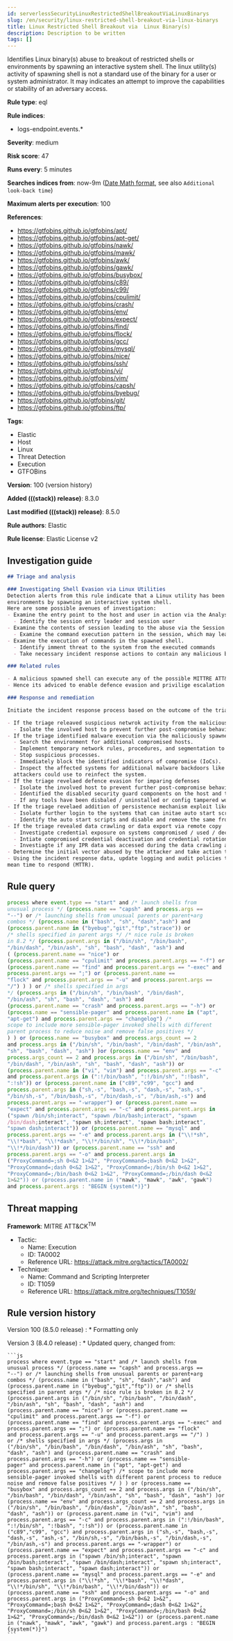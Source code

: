 ```yaml
---
id: serverlessSecurityLinuxRestrictedShellBreakoutViaLinuxBinarys
slug: /en/security/linux-restricted-shell-breakout-via-linux-binarys
title: Linux Restricted Shell Breakout via  Linux Binary(s)
description: Description to be written
tags: []
---
```


<div id="linux-restricted-shell-breakout-via-linux-binarys"></div>

Identifies Linux binary(s) abuse to breakout of restricted shells or environments by spawning an interactive system shell. The linux utility(s) activity of spawning shell is not a standard use of the binary for a user or system administrator. It may indicates an attempt to improve the capabilities or stability of an adversary access.

**Rule type**: eql

**Rule indices**:

* logs-endpoint.events.*

**Severity**: medium

**Risk score**: 47

**Runs every**: 5 minutes

**Searches indices from**: now-9m ([Date Math format](((ref))/common-options.html#date-math), see also <DocLink id="serverlessSecurityRulesUiCreate" section="set-the-rules-schedule">`Additional look-back time`</DocLink>)

**Maximum alerts per execution**: 100

**References**:

* https://gtfobins.github.io/gtfobins/apt/
* https://gtfobins.github.io/gtfobins/apt-get/
* https://gtfobins.github.io/gtfobins/nawk/
* https://gtfobins.github.io/gtfobins/mawk/
* https://gtfobins.github.io/gtfobins/awk/
* https://gtfobins.github.io/gtfobins/gawk/
* https://gtfobins.github.io/gtfobins/busybox/
* https://gtfobins.github.io/gtfobins/c89/
* https://gtfobins.github.io/gtfobins/c99/
* https://gtfobins.github.io/gtfobins/cpulimit/
* https://gtfobins.github.io/gtfobins/crash/
* https://gtfobins.github.io/gtfobins/env/
* https://gtfobins.github.io/gtfobins/expect/
* https://gtfobins.github.io/gtfobins/find/
* https://gtfobins.github.io/gtfobins/flock/
* https://gtfobins.github.io/gtfobins/gcc/
* https://gtfobins.github.io/gtfobins/mysql/
* https://gtfobins.github.io/gtfobins/nice/
* https://gtfobins.github.io/gtfobins/ssh/
* https://gtfobins.github.io/gtfobins/vi/
* https://gtfobins.github.io/gtfobins/vim/
* https://gtfobins.github.io/gtfobins/capsh/
* https://gtfobins.github.io/gtfobins/byebug/
* https://gtfobins.github.io/gtfobins/git/
* https://gtfobins.github.io/gtfobins/ftp/

**Tags**:

* Elastic
* Host
* Linux
* Threat Detection
* Execution
* GTFOBins

**Version**: 100 (<DocLink id="serverlessSecurityLinuxRestrictedShellBreakoutViaLinuxBinarys" section="rule-version-history">version history</DocLink>)

**Added (((stack)) release)**: 8.3.0

**Last modified (((stack)) release)**: 8.5.0

**Rule authors**: Elastic

**Rule license**: Elastic License v2

## Investigation guide

```markdown
## Triage and analysis

### Investigating Shell Evasion via Linux Utilities
Detection alerts from this rule indicate that a Linux utility has been abused to breakout of restricted shells or
environments by spawning an interactive system shell.
Here are some possible avenues of investigation:
- Examine the entry point to the host and user in action via the Analyse View.
  - Identify the session entry leader and session user
- Examine the contents of session leading to the abuse via the Session View.
  - Examine the command execution pattern in the session, which may lead to suspricous activities
- Examine the execution of commands in the spawned shell.
  - Identify imment threat to the system from the executed commands
  - Take necessary incident response actions to contain any malicious behviour caused via this execution.

### Related rules

- A malicious spawned shell can execute any of the possible MITTRE ATT&CK vectors mainly to impair defences.
- Hence its adviced to enable defence evasion and privilige escalation rules accordingly in your environment

### Response and remediation

Initiate the incident response process based on the outcome of the triage.

- If the triage releaved suspicious netwrok activity from the malicious spawned shell,
  - Isolate the involved host to prevent further post-compromise behavior.
- If the triage identified malware execution via the maliciously spawned shell,
  - Search the environment for additional compromised hosts.
  - Implement temporary network rules, procedures, and segmentation to contain the malware.
  - Stop suspicious processes.
  - Immediately block the identified indicators of compromise (IoCs).
  - Inspect the affected systems for additional malware backdoors like reverse shells, reverse proxies, or droppers that
  attackers could use to reinfect the system.
- If the triage revelaed defence evasion for imparing defenses
  - Isolate the involved host to prevent further post-compromise behavior.
  - Identified the disabled security guard components on the host and take necessary steps in renebaling the same.
  - If any tools have been disbaled / uninstalled or config tampered work towards reenabling the same.
- If the triage revelaed addition of persistence mechanism exploit like auto start scripts
  - Isolate further login to the systems that can initae auto start scripts.
  - Identify the auto start scripts and disable and remove the same from the systems
- If the triage revealed data crawling or data export via remote copy
  - Investigate credential exposure on systems compromised / used / decoded by the attacker during the data crawling
  - Intiate compromised credential deactivation and credential rotation process for all exposed crednetials.
  - Investiagte if any IPR data was accessed during the data crawling and take appropriate actions.
- Determine the initial vector abused by the attacker and take action to prevent reinfection through the same vector.
- Using the incident response data, update logging and audit policies to improve the mean time to detect (MTTD) and the
mean time to respond (MTTR).
```

## Rule query

```js
process where event.type == "start" and /* launch shells from
unusual process */ (process.name == "capsh" and process.args ==
"--") or /* launching shells from unusual parents or parent+arg
combos */ (process.name in ("bash", "sh", "dash","ash") and
(process.parent.name in ("byebug","git","ftp","strace")) or
/* shells specified in parent args */ /* nice rule is broken
in 8.2 */ (process.parent.args in ("/bin/sh", "/bin/bash",
"/bin/dash", "/bin/ash", "sh", "bash", "dash", "ash") and
( (process.parent.name == "nice") or
(process.parent.name == "cpulimit" and process.parent.args == "-f") or
(process.parent.name == "find" and process.parent.args == "-exec" and
process.parent.args == ";") or (process.parent.name ==
"flock" and process.parent.args == "-u" and process.parent.args ==
"/") ) ) or /* shells specified in args
*/ (process.args in ("/bin/sh", "/bin/bash", "/bin/dash",
"/bin/ash", "sh", "bash", "dash", "ash") and
(process.parent.name == "crash" and process.parent.args == "-h") or
(process.name == "sensible-pager" and process.parent.name in ("apt",
"apt-get") and process.parent.args == "changelog") /*
scope to include more sensible-pager invoked shells with different
parent process to reduce noise and remove false positives */
) ) or (process.name == "busybox" and process.args_count == 2
and process.args in ("/bin/sh", "/bin/bash", "/bin/dash", "/bin/ash",
"sh", "bash", "dash", "ash") )or (process.name == "env" and
process.args_count == 2 and process.args in ("/bin/sh", "/bin/bash",
"/bin/dash", "/bin/ash", "sh", "bash", "dash", "ash")) or
(process.parent.name in ("vi", "vim") and process.parent.args == "-c"
and process.parent.args in (":!/bin/bash", ":!/bin/sh", ":!bash",
":!sh")) or (process.parent.name in ("c89","c99", "gcc") and
process.parent.args in ("sh,-s", "bash,-s", "dash,-s", "ash,-s",
"/bin/sh,-s", "/bin/bash,-s", "/bin/dash,-s", "/bin/ash,-s") and
process.parent.args == "-wrapper") or (process.parent.name ==
"expect" and process.parent.args == "-c" and process.parent.args in
("spawn /bin/sh;interact", "spawn /bin/bash;interact", "spawn
/bin/dash;interact", "spawn sh;interact", "spawn bash;interact",
"spawn dash;interact")) or (process.parent.name == "mysql" and
process.parent.args == "-e" and process.parent.args in ("\\!*sh",
"\\!*bash", "\\!*dash", "\\!*/bin/sh", "\\!*/bin/bash",
"\\!*/bin/dash")) or (process.parent.name == "ssh" and
process.parent.args == "-o" and process.parent.args in
("ProxyCommand=;sh 0<&2 1>&2", "ProxyCommand=;bash 0<&2 1>&2",
"ProxyCommand=;dash 0<&2 1>&2", "ProxyCommand=;/bin/sh 0<&2 1>&2",
"ProxyCommand=;/bin/bash 0<&2 1>&2", "ProxyCommand=;/bin/dash 0<&2
1>&2")) or (process.parent.name in ("nawk", "mawk", "awk", "gawk")
and process.parent.args : "BEGIN {system(*)}")
```

## Threat mapping

**Framework**: MITRE ATT&CK<sup>TM</sup>

* Tactic:
    * Name: Execution
    * ID: TA0002
    * Reference URL: https://attack.mitre.org/tactics/TA0002/
* Technique:
    * Name: Command and Scripting Interpreter
    * ID: T1059
    * Reference URL: https://attack.mitre.org/techniques/T1059/

<div id="linux-restricted-shell-breakout-via-linux-binarys-history"></div>

## Rule version history

Version 100 (8.5.0 release) 
    : * Formatting only

Version 3 (8.4.0 release) 
    : * Updated query, changed from:

    ```js
    process where event.type == "start" and /* launch shells from
    unusual process */ (process.name == "capsh" and process.args ==
    "--") or /* launching shells from unusual parents or parent+arg
    combos */ (process.name in ("bash", "sh", "dash","ash") and
    (process.parent.name in ("byebug","git","ftp")) or /* shells
    specified in parent args */ /* nice rule is broken in 8.2 */
    (process.parent.args in ("/bin/sh", "/bin/bash", "/bin/dash",
    "/bin/ash", "sh", "bash", "dash", "ash") and
    (process.parent.name == "nice") or (process.parent.name ==
    "cpulimit" and process.parent.args == "-f") or
    (process.parent.name == "find" and process.parent.args == "-exec" and
    process.parent.args == ";") or (process.parent.name == "flock"
    and process.parent.args == "-u" and process.parent.args == "/") )
    or /* shells specified in args */ (process.args in
    ("/bin/sh", "/bin/bash", "/bin/dash", "/bin/ash", "sh", "bash",
    "dash", "ash") and (process.parent.name == "crash" and
    process.parent.args == "-h") or (process.name == "sensible-
    pager" and process.parent.name in ("apt", "apt-get") and
    process.parent.args == "changelog") /* scope to include more
    sensible-pager invoked shells with different parent process to reduce
    noise and remove false positives */ ) ) or (process.name ==
    "busybox" and process.args_count == 2 and process.args in ("/bin/sh",
    "/bin/bash", "/bin/dash", "/bin/ash", "sh", "bash", "dash", "ash") )or
    (process.name == "env" and process.args_count == 2 and process.args in
    ("/bin/sh", "/bin/bash", "/bin/dash", "/bin/ash", "sh", "bash",
    "dash", "ash")) or (process.parent.name in ("vi", "vim") and
    process.parent.args == "-c" and process.parent.args in (":!/bin/bash",
    ":!/bin/sh", ":!bash", ":!sh")) or (process.parent.name in
    ("c89","c99", "gcc") and process.parent.args in ("sh,-s", "bash,-s",
    "dash,-s", "ash,-s", "/bin/sh,-s", "/bin/bash,-s", "/bin/dash,-s",
    "/bin/ash,-s") and process.parent.args == "-wrapper") or
    (process.parent.name == "expect" and process.parent.args == "-c" and
    process.parent.args in ("spawn /bin/sh;interact", "spawn
    /bin/bash;interact", "spawn /bin/dash;interact", "spawn sh;interact",
    "spawn bash;interact", "spawn dash;interact")) or
    (process.parent.name == "mysql" and process.parent.args == "-e" and
    process.parent.args in ("\\!*sh", "\\!*bash", "\\!*dash",
    "\\!*/bin/sh", "\\!*/bin/bash", "\\!*/bin/dash")) or
    (process.parent.name == "ssh" and process.parent.args == "-o" and
    process.parent.args in ("ProxyCommand=;sh 0<&2 1>&2",
    "ProxyCommand=;bash 0<&2 1>&2", "ProxyCommand=;dash 0<&2 1>&2",
    "ProxyCommand=;/bin/sh 0<&2 1>&2", "ProxyCommand=;/bin/bash 0<&2
    1>&2", "ProxyCommand=;/bin/dash 0<&2 1>&2")) or (process.parent.name
    in ("nawk", "mawk", "awk", "gawk") and process.parent.args : "BEGIN
    {system(*)}")
    ```

